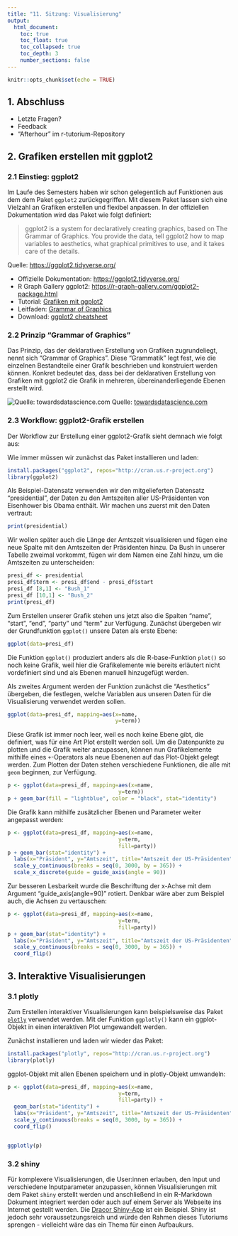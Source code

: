 ```yaml
---
title: "11. Sitzung: Visualisierung"
output: 
  html_document:
    toc: true
    toc_float: true
    toc_collapsed: true
    toc_depth: 3
    number_sections: false
---
```


```r
knitr::opts_chunk$set(echo = TRUE)
```

## 1. Abschluss

* Letzte Fragen? 
* Feedback
* "Afterhour" im r-tutorium-Repository

## 2. Grafiken erstellen mit ggplot2

### 2.1 Einstieg: ggplot2 

Im Laufe des Semesters haben wir schon gelegentlich auf Funktionen aus dem dem Paket ``ggplot2`` zurückgegriffen. Mit diesem Paket lassen sich eine Vielzahl an Grafiken erstellen und flexibel anpassen. In der offiziellen Dokumentation wird das Paket wie folgt definiert: 

>ggplot2 is a system for declaratively creating graphics, based on The Grammar of Graphics. You provide the data, tell ggplot2 how to map variables to aesthetics, what graphical primitives to use, and it takes care of the details.

Quelle: [https://ggplot2.tidyverse.org/](https://ggplot2.tidyverse.org/)

* Offizielle Dokumentation: [https://ggplot2.tidyverse.org/](https://ggplot2.tidyverse.org/)
* R Graph Gallery ggplot2: [https://r-graph-gallery.com/ggplot2-package.html](https://r-graph-gallery.com/ggplot2-package.html)
* Tutorial: [Grafiken mit ggplot2](https://methodenlehre.github.io/einfuehrung-in-R/grafiken-mit-ggplot2.html)
* Leitfaden: [Grammar of Graphics](https://towardsdatascience.com/a-comprehensive-guide-to-the-grammar-of-graphics-for-effective-visualization-of-multi-dimensional-1f92b4ed4149)
* Download: [ggplot2 cheatsheet](https://github.com/rstudio/cheatsheets/blob/main/data-visualization-2.1.pdf)


### 2.2 Prinzip "Grammar of Graphics"

Das Prinzip, das der deklarativen Erstellung von Grafiken zugrundeliegt, nennt sich "Grammar of Graphics". Diese "Grammatik" legt fest, wie die einzelnen Bestandteile einer Grafik beschrieben und konstruiert werden können. Konkret bedeutet das, dass bei der deklarativen Erstellung von Grafiken mit ggplot2 die Grafik in mehreren, übereinanderliegende Ebenen erstellt wird.    

![Quelle: towardsdatascience.com](https://github.com/lipogg/r-tutorium-website/tree/main/files/11_visualisierung/grammar.png)
Quelle: [towardsdatascience.com](https://towardsdatascience.com/a-comprehensive-guide-to-the-grammar-of-graphics-for-effective-visualization-of-multi-dimensional-1f92b4ed4149)


### 2.3 Workflow: ggplot2-Grafik erstellen

Der Workflow zur Erstellung einer ggplot2-Grafik sieht demnach wie folgt aus: 

Wie immer müssen wir zunächst das Paket installieren und laden:

```r
install.packages("ggplot2", repos="http://cran.us.r-project.org") 
library(ggplot2)
```


Als Beispiel-Datensatz verwenden wir den mitgelieferten Datensatz "presidential", der Daten zu den Amtszeiten aller US-Präsidenten von Eisenhower bis Obama enthält. Wir machen uns zuerst mit den Daten vertraut: 

```r

print(presidential)
```

Wir wollen später auch die Länge der Amtszeit visualisieren und fügen eine neue Spalte mit den Amtszeiten der Präsidenten hinzu. Da Bush in unserer Tabelle zweimal vorkommt, fügen wir dem Namen eine Zahl hinzu, um die Amtszeiten zu unterscheiden: 

```r

presi_df <- presidential
presi_df$term <- presi_df$end - presi_df$start
presi_df [8,1] <- "Bush_1"
presi_df [10,1] <- "Bush_2"
print(presi_df)
```

Zum Erstellen unserer Grafik stehen uns jetzt also die Spalten "name", "start", "end", "party" und "term" zur Verfügung. Zunächst übergeben wir der Grundfunktion ``ggplot()`` unsere Daten als erste Ebene:  

```r

ggplot(data=presi_df)
```
Die Funktion ``ggplot()`` produziert anders als die R-base-Funktion ``plot()`` so noch keine Grafik, weil hier die Grafikelemente wie bereits erläutert nicht vordefiniert sind und als Ebenen manuell hinzugefügt werden. 

Als zweites Argument werden der Funktion zunächst die "Aesthetics" übergeben, die festlegen, welche Variablen aus unseren Daten für die Visualisierung verwendet werden sollen.

```r

ggplot(data=presi_df, mapping=aes(x=name, 
                                  y=term)) 
```
Diese Grafik ist immer noch leer, weil es noch keine Ebene gibt, die definiert, was für eine Art Plot erstellt werden soll. Um die Datenpunkte zu plotten und die Grafik weiter anzupassen, können nun Grafikelemente mithilfe eines ``+``-Operators als neue Ebenenen auf das Plot-Objekt gelegt werden. Zum Plotten der Daten stehen verschiedene Funktionen, die alle mit ``geom`` beginnen, zur Verfügung.

```r

p <- ggplot(data=presi_df, mapping=aes(x=name,
                                   y=term)) 
p + geom_bar(fill = "lightblue", color = "black", stat="identity")
```

Die Grafik kann mithilfe zusätzlicher Ebenen und Parameter weiter angepasst werden: 

```r

p <- ggplot(data=presi_df, mapping=aes(x=name,
                                   y=term,
                                   fill=party)) 
p + geom_bar(stat="identity") +
  labs(x="Präsident", y="Amtszeit", title="Amtszeit der US-Präsidenten", fill="Partei") +
  scale_y_continuous(breaks = seq(0, 3000, by = 365)) +
  scale_x_discrete(guide = guide_axis(angle = 90))
```
Zur besseren Lesbarkeit wurde die Beschriftung der x-Achse mit dem Argument "guide_axis(angle=90)" rotiert. Denkbar wäre aber zum Beispiel auch, die Achsen zu vertauschen: 

```r
p <- ggplot(data=presi_df, mapping=aes(x=name,
                                   y=term,
                                   fill=party)) 
p + geom_bar(stat="identity") +
  labs(x="Präsident", y="Amtszeit", title="Amtszeit der US-Präsidenten", fill="Partei") +
  scale_y_continuous(breaks = seq(0, 3000, by = 365)) + 
  coord_flip()
```

## 3. Interaktive Visualisierungen 

### 3.1 plotly

Zum Erstellen interaktiver Visualisierungen kann beispielsweise das Paket [``plotly``](https://pandar.netlify.app/post/ggplotting-plotly/) verwendet werden. Mit der Funktion ``ggplotly()`` kann ein ggplot-Objekt in einen interaktiven Plot umgewandelt werden. 

Zunächst installieren und laden wir wieder das Paket: 

```r
install.packages("plotly", repos="http://cran.us.r-project.org")
library(plotly)
```

ggplot-Objekt mit allen Ebenen speichern und in plotly-Objekt umwandeln: 

```r
p <- ggplot(data=presi_df, mapping=aes(x=name,
                                   y=term,
                                   fill=party)) +
  geom_bar(stat="identity") +
  labs(x="Präsident", y="Amtszeit", title="Amtszeit der US-Präsidenten", fill="Partei") +
  scale_y_continuous(breaks = seq(0, 3000, by = 365)) + 
  coord_flip()


ggplotly(p)
```

### 3.2 shiny

Für komplexere Visualisierungen, die User:innen erlauben, den Input und verschiedene Inputparameter anzupassen, können Visualisierungen mit dem Paket ``shiny`` erstellt werden und anschließend in ein R-Markdown Dokument integriert werden oder auch auf einem Server als Webseite ins Internet gestellt werden. Die [Dracor Shiny-App](https://shiny.dracor.org/) ist ein Beispiel. Shiny ist jedoch sehr voraussetzungsreich und würde den Rahmen dieses Tutoriums sprengen - vielleicht wäre das ein Thema für einen Aufbaukurs. 

